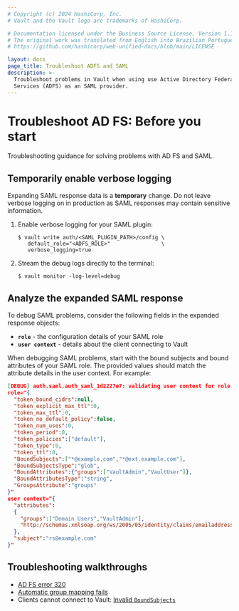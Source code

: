 ```yaml
---
# Copyright (c) 2024 HashiCorp, Inc.
# Vault and the Vault logo are trademarks of HashiCorp.

# Documentation licensed under the Business Source License, Version 1.1.
# The original work was translated from English into Brazilian Portuguese.
# https://github.com/hashicorp/web-unified-docs/blob/main/LICENSE

layout: docs
page_title: Troubleshoot ADFS and SAML
description: >-
  Troubleshoot problems in Vault when using use Active Directory Federation
  Services (ADFS) as an SAML provider.
---
```


# Troubleshoot AD FS: Before you start

Troubleshooting guidance for solving problems with AD FS and SAML.

## Temporarily enable verbose logging

<Warning title="Not appropriate for production">

  Expanding SAML response data is a **temporary** change. Do not leave verbose
  logging on in production as SAML responses may contain sensitive information.

</Warning>

1. Enable verbose logging for your SAML plugin:

   ```shell-session
   $ vault write auth/<SAML_PLUGIN_PATH>/config \
      default_role="<ADFS_ROLE>"                \
      verbose_logging=true
   ```

1. Stream the debug logs directly to the terminal:

   ```shell-session
   $ vault monitor -log-level=debug
   ```

## Analyze the expanded SAML response

To debug SAML problems, consider the following fields in the expanded response
objects:

- **`role`** - the configuration details of your SAML role
- **`user context`** - details about the client connecting to Vault

When debugging SAML problems, start with the bound subjects and bound attributes
of your SAML role. The provided values should match the attribute details in the
user context. For example:

<CodeBlockConfig hideClipboard highlight="2,18">

```json
[DEBUG] auth.saml.auth_saml_1d2227e7: validating user context for role: api=callback role_name=default-saml
role="{
  "token_bound_cidrs":null,
  "token_explicit_max_ttl":0,
  "token_max_ttl":0,
  "token_no_default_policy":false,
  "token_num_uses":0,
  "token_period":0,
  "token_policies":["default"],
  "token_type":0,
  "token_ttl":0,
  "BoundSubjects":["*@example.com","*@ext.example.com"],
  "BoundSubjectsType":"glob",
  "BoundAttributes":{"groups":["VaultAdmin","VaultUser"]},
  "BoundAttributesType":"string",
  "GroupsAttribute":"groups"
}"
user context="{
  "attributes":
  {
    "groups":["Domain Users","VaultAdmin"],
    "http://schemas.xmlsoap.org/ws/2005/05/identity/claims/emailaddress":["rs@example.com"]
  },
  "subject":"rs@example.com"
}"
```

</CodeBlockConfig>


## Troubleshooting walkthroughs

- [AD FS error 320](/vault/docs/auth/saml/troubleshoot-adfs/adfs-event-320)
- [Automatic group mapping fails](/vault/docs/auth/saml/troubleshoot-adfs/bad-mapping)
- Clients cannot connect to Vault: [Invalid `BoundSubjects`](/vault/docs/auth/saml/troubleshoot-adfs/boundsubjects)
